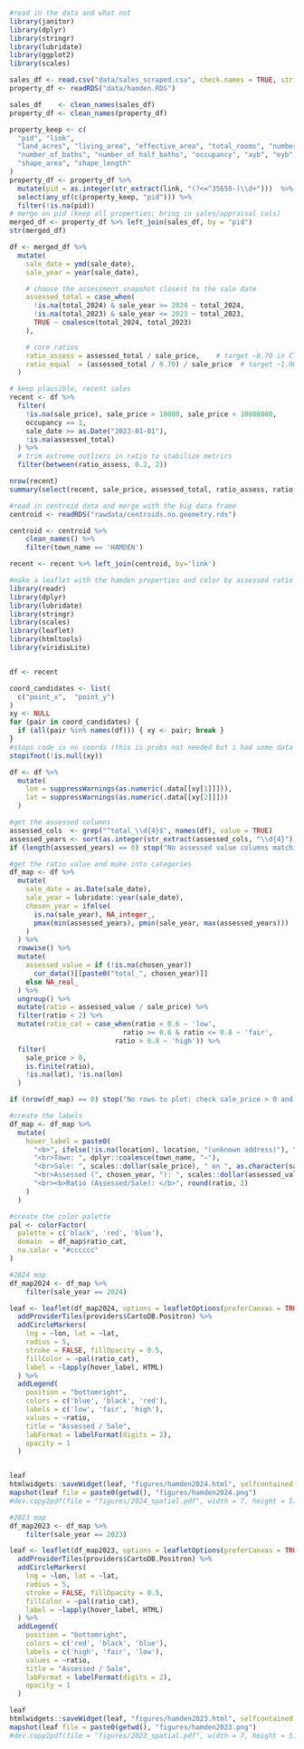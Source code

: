 ```r
#read in the data and what not
library(janitor)
library(dplyr)
library(stringr)
library(lubridate)
library(ggplot2)
library(scales)

sales_df <- read.csv("data/sales_scraped.csv", check.names = TRUE, stringsAsFactors = FALSE)
property_df <- readRDS("data/hamden.RDS")

sales_df    <- clean_names(sales_df)
property_df <- clean_names(property_df)
```

```r
property_keep <- c(
  "pid", "link", 
  "land_acres", "living_area", "effective_area", "total_rooms", "number_of_bedroom",
  "number_of_baths", "number_of_half_baths", "occupancy", "ayb", "eyb",
  "shape_area", "shape_length"
)
property_df <- property_df %>%
  mutate(pid = as.integer(str_extract(link, "(?<=^35650-)\\d+")))  %>%
  select(any_of(c(property_keep, "pid"))) %>% 
  filter(!is.na(pid))
# merge on pid (keep all properties; bring in sales/appraisal cols)
merged_df <- property_df %>% left_join(sales_df, by = "pid")
str(merged_df)
```

```r
df <- merged_df %>%
  mutate(
    sale_date = ymd(sale_date),
    sale_year = year(sale_date),

    # choose the assessment snapshot closest to the sale date
    assessed_total = case_when(
      !is.na(total_2024) & sale_year >= 2024 ~ total_2024,
      !is.na(total_2023) & sale_year <= 2023 ~ total_2023,
      TRUE ~ coalesce(total_2024, total_2023)
    ),

    # core ratios
    ratio_assess = assessed_total / sale_price,    # target ~0.70 in CT
    ratio_equal  = (assessed_total / 0.70) / sale_price  # target ~1.00
  )

# keep plausible, recent sales
recent <- df %>%
  filter(
    !is.na(sale_price), sale_price > 10000, sale_price < 10000000, 
    occupancy == 1,
    sale_date >= as.Date("2023-01-01"), 
    !is.na(assessed_total)
  ) %>%
  # trim extreme outliers in ratio to stabilize metrics
  filter(between(ratio_assess, 0.2, 2))

nrow(recent)
summary(select(recent, sale_price, assessed_total, ratio_assess, ratio_equal))
```

```r
#read in centroid data and merge with the big data frame
centroid <- readRDS("rawdata/centroids.no.geometry.rds")

centroid <- centroid %>% 
    clean_names() %>%
    filter(town_name == 'HAMDEN')

recent <- recent %>% left_join(centroid, by='link')
```


```r
#make a leaflet with the hamden properties and color by assessed ratio
library(readr)
library(dplyr)
library(lubridate)
library(stringr)
library(scales)
library(leaflet)
library(htmltools)
library(viridisLite)


df <- recent

coord_candidates <- list(
  c("point_x",  "point_y")
)
xy <- NULL
for (pair in coord_candidates) {
  if (all(pair %in% names(df))) { xy <- pair; break }
}
#stops code is no coords (this is probs not needed but i had some data problems)
stopifnot(!is.null(xy))

df <- df %>%
  mutate(
    lon = suppressWarnings(as.numeric(.data[[xy[1]]])),
    lat = suppressWarnings(as.numeric(.data[[xy[2]]]))
  )

#get the assessed columns
assessed_cols  <- grep("^total_\\d{4}$", names(df), value = TRUE)
assessed_years <- sort(as.integer(str_extract(assessed_cols, "\\d{4}")))
if (length(assessed_years) == 0) stop("No assessed value columns matching total_YYYY found.")

#get the ratio value and make into categories
df_map <- df %>%
  mutate(
    sale_date = as.Date(sale_date),
    sale_year = lubridate::year(sale_date),
    chosen_year = ifelse(
      is.na(sale_year), NA_integer_,
      pmax(min(assessed_years), pmin(sale_year, max(assessed_years)))
    )
  ) %>%
  rowwise() %>%
  mutate(
    assessed_value = if (!is.na(chosen_year))
      cur_data()[[paste0("total_", chosen_year)]]
    else NA_real_
  ) %>%
  ungroup() %>%
  mutate(ratio = assessed_value / sale_price) %>%
  filter(ratio < 2) %>%
  mutate(ratio_cat = case_when(ratio < 0.6 ~ 'low',
                            ratio >= 0.6 & ratio <= 0.8 ~ 'fair',
                          ratio > 0.8 ~ 'high')) %>%
  filter(
    sale_price > 0,
    is.finite(ratio),
    !is.na(lat), !is.na(lon)
  )

if (nrow(df_map) == 0) stop("No rows to plot: check sale_price > 0 and assessed/coordinate fields.")

#create the labels
df_map <- df_map %>%
  mutate(
    hover_label = paste0(
      "<b>", ifelse(!is.na(location), location, "(unknown address)"), "</b>",
      "<br>Town: ", dplyr::coalesce(town_name, "—"),
      "<br>Sale: ", scales::dollar(sale_price), " on ", as.character(sale_date),
      "<br>Assessed (", chosen_year, "): ", scales::dollar(assessed_value),
      "<br><b>Ratio (Assessed/Sale): </b>", round(ratio, 2)
    )
  )

#create the color palette
pal <- colorFactor(
  palette = c('black', 'red', 'blue'),
  domain  = df_map$ratio_cat,
  na.color = "#cccccc"
)

#2024 map
df_map2024 <- df_map %>%
    filter(sale_year == 2024)

leaf <- leaflet(df_map2024, options = leafletOptions(preferCanvas = TRUE)) %>%
  addProviderTiles(providers$CartoDB.Positron) %>%
  addCircleMarkers(
    lng = ~lon, lat = ~lat,
    radius = 5,
    stroke = FALSE, fillOpacity = 0.5,
    fillColor = ~pal(ratio_cat),
    label = ~lapply(hover_label, HTML)
  ) %>%
  addLegend(
    position = "bottomright",
    colors = c('blue', 'black', 'red'),
    labels = c('low', 'fair', 'high'),
    values = ~ratio,
    title = "Assessed / Sale",
    labFormat = labelFormat(digits = 2),
    opacity = 1
  )


leaf
htmlwidgets::saveWidget(leaf, "figures/hamden2024.html", selfcontained = TRUE)
mapshot(leaf file = paste0(getwd(), "figures/hamden2024.png")
#dev.copy2pdf(file = "figures/2024_spatial.pdf", width = 7, height = 5)
```

```r
#2023 map
df_map2023 <- df_map %>%
    filter(sale_year == 2023)

leaf <- leaflet(df_map2023, options = leafletOptions(preferCanvas = TRUE)) %>%
  addProviderTiles(providers$CartoDB.Positron) %>%
  addCircleMarkers(
    lng = ~lon, lat = ~lat,
    radius = 5,
    stroke = FALSE, fillOpacity = 0.5,
    fillColor = ~pal(ratio_cat),
    label = ~lapply(hover_label, HTML)
  ) %>%
  addLegend(
    position = "bottomright",
    colors = c('red', 'black', 'blue'),
    labels = c('high', 'fair', 'low'),
    values = ~ratio,
    title = "Assessed / Sale",
    labFormat = labelFormat(digits = 2),
    opacity = 1
  )

leaf
htmlwidgets::saveWidget(leaf, "figures/hamden2023.html", selfcontained = TRUE)
mapshot(leaf file = paste0(getwd(), "figures/hamden2023.png")
#dev.copy2pdf(file = "figures/2023_spatial.pdf", width = 7, height = 5)
```
